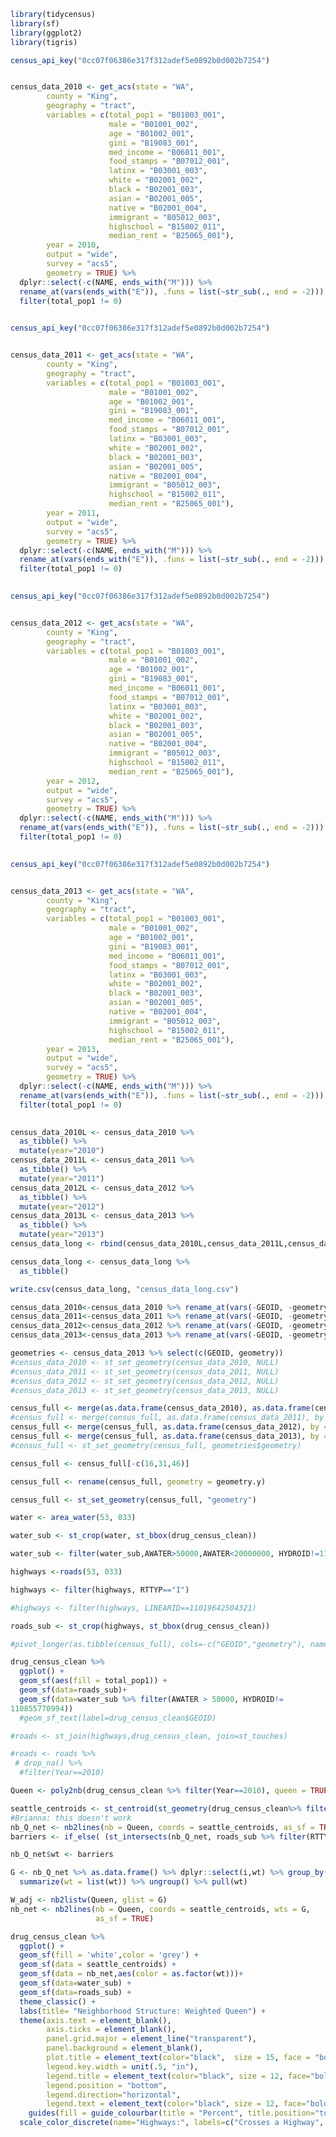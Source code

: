 ```r
library(tidycensus)
library(sf)
library(ggplot2)
library(tigris)
```

```r
census_api_key("0cc07f06386e317f312adef5e0892b0d002b7254")


census_data_2010 <- get_acs(state = "WA", 
        county = "King", 
        geography = "tract", 
        variables = c(total_pop1 = "B01003_001",
                      male = "B01001_002",
                      age = "B01002_001",
                      gini = "B19083_001",
                      med_income = "B06011_001", 
                      food_stamps = "B07012_001",
                      latinx = "B03001_003", 
                      white = "B02001_002", 
                      black = "B02001_003", 
                      asian = "B02001_005",
                      native = "B02001_004",
                      immigrant = "B05012_003",
                      highschool = "B15002_011",
                      median_rent = "B25065_001"),
        year = 2010,
        output = "wide",
        survey = "acs5",
        geometry = TRUE) %>% 
  dplyr::select(-c(NAME, ends_with("M"))) %>%
  rename_at(vars(ends_with("E")), .funs = list(~str_sub(., end = -2))) %>%
  filter(total_pop1 != 0)
 
```


```r
census_api_key("0cc07f06386e317f312adef5e0892b0d002b7254")


census_data_2011 <- get_acs(state = "WA", 
        county = "King", 
        geography = "tract", 
        variables = c(total_pop1 = "B01003_001",
                      male = "B01001_002",
                      age = "B01002_001",
                      gini = "B19083_001",
                      med_income = "B06011_001", 
                      food_stamps = "B07012_001",
                      latinx = "B03001_003", 
                      white = "B02001_002", 
                      black = "B02001_003", 
                      asian = "B02001_005",
                      native = "B02001_004",
                      immigrant = "B05012_003",
                      highschool = "B15002_011",
                      median_rent = "B25065_001"),
        year = 2011,
        output = "wide",
        survey = "acs5",
        geometry = TRUE) %>% 
  dplyr::select(-c(NAME, ends_with("M"))) %>%
  rename_at(vars(ends_with("E")), .funs = list(~str_sub(., end = -2))) %>%
  filter(total_pop1 != 0) 
 
```
```r
census_api_key("0cc07f06386e317f312adef5e0892b0d002b7254")


census_data_2012 <- get_acs(state = "WA", 
        county = "King", 
        geography = "tract", 
        variables = c(total_pop1 = "B01003_001",
                      male = "B01001_002",
                      age = "B01002_001",
                      gini = "B19083_001",
                      med_income = "B06011_001", 
                      food_stamps = "B07012_001",
                      latinx = "B03001_003", 
                      white = "B02001_002", 
                      black = "B02001_003", 
                      asian = "B02001_005",
                      native = "B02001_004",
                      immigrant = "B05012_003",
                      highschool = "B15002_011",
                      median_rent = "B25065_001"),
        year = 2012,
        output = "wide",
        survey = "acs5",
        geometry = TRUE) %>% 
  dplyr::select(-c(NAME, ends_with("M"))) %>%
  rename_at(vars(ends_with("E")), .funs = list(~str_sub(., end = -2))) %>%
  filter(total_pop1 != 0) 
 
```

```r
census_api_key("0cc07f06386e317f312adef5e0892b0d002b7254")


census_data_2013 <- get_acs(state = "WA", 
        county = "King", 
        geography = "tract", 
        variables = c(total_pop1 = "B01003_001",
                      male = "B01001_002",
                      age = "B01002_001",
                      gini = "B19083_001",
                      med_income = "B06011_001", 
                      food_stamps = "B07012_001",
                      latinx = "B03001_003", 
                      white = "B02001_002", 
                      black = "B02001_003", 
                      asian = "B02001_005",
                      native = "B02001_004",
                      immigrant = "B05012_003",
                      highschool = "B15002_011",
                      median_rent = "B25065_001"),
        year = 2013,
        output = "wide",
        survey = "acs5",
        geometry = TRUE) %>% 
  dplyr::select(-c(NAME, ends_with("M"))) %>%
  rename_at(vars(ends_with("E")), .funs = list(~str_sub(., end = -2))) %>%
  filter(total_pop1 != 0) 
 
```

```r
census_data_2010L <- census_data_2010 %>%
  as_tibble() %>%
  mutate(year="2010")
census_data_2011L <- census_data_2011 %>%
  as_tibble() %>%
  mutate(year="2011")
census_data_2012L <- census_data_2012 %>%
  as_tibble() %>%
  mutate(year="2012")
census_data_2013L <- census_data_2013 %>%
  as_tibble() %>%
  mutate(year="2013")
census_data_long <- rbind(census_data_2010L,census_data_2011L,census_data_2012L,census_data_2013L)

census_data_long <- census_data_long %>%
  as_tibble()
```

```r
write.csv(census_data_long, "census_data_long.csv")
```


```r
census_data_2010<-census_data_2010 %>% rename_at(vars(-GEOID, -geometry), ~ paste0(., '.2010'))
census_data_2011<-census_data_2011 %>% rename_at(vars(-GEOID, -geometry), ~ paste0(., '.2011'))
census_data_2012<-census_data_2012 %>% rename_at(vars(-GEOID, -geometry), ~ paste0(., '.2012'))
census_data_2013<-census_data_2013 %>% rename_at(vars(-GEOID, -geometry), ~ paste0(., '.2013'))
```

```r
geometries <- census_data_2013 %>% select(c(GEOID, geometry))
#census_data_2010 <- st_set_geometry(census_data_2010, NULL)
#census_data_2011 <- st_set_geometry(census_data_2011, NULL)
#census_data_2012 <- st_set_geometry(census_data_2012, NULL)
#census_data_2013 <- st_set_geometry(census_data_2013, NULL)
```

```r
census_full <- merge(as.data.frame(census_data_2010), as.data.frame(census_data_2011) , by = "GEOID", duplicateGeoms = F)
#census_full <- merge(census_full, as.data.frame(census_data_2011), by = "GEOID" )
census_full <- merge(census_full, as.data.frame(census_data_2012), by = "GEOID", duplicateGeoms = F )
census_full <- merge(census_full, as.data.frame(census_data_2013), by = "GEOID", duplicateGeoms = F )
#census_full <- st_set_geometry(census_full, geometries$geometry)
```
```r
census_full <- census_full[-c(16,31,46)]
```

```r
census_full <- rename(census_full, geometry = geometry.y)

```

```r
census_full <- st_set_geometry(census_full, "geometry")
```

```r
water <- area_water(53, 033)
```
```r
water_sub <- st_crop(water, st_bbox(drug_census_clean))

water_sub <- filter(water_sub,AWATER>50000,AWATER<20000000, HYDROID!=110855770994, HYDROID != 110855771066, HYDROID !=110855771049)
```

```r
highways <-roads(53, 033) 

highways <- filter(highways, RTTYP=="I") 

#highways <- filter(highways, LINEARID==11019642504321)
```

```r
roads_sub <- st_crop(highways, st_bbox(drug_census_clean))
```

```r
#pivot_longer(as.tibble(census_full), cols=-c("GEOID","geometry"), names_to = "variable", names_sep= ".", values_to = "value", names_repair = "unique")
```

```r
drug_census_clean %>%
  ggplot() + 
  geom_sf(aes(fill = total_pop1)) +
  geom_sf(data=roads_sub)+
  geom_sf(data=water_sub %>% filter(AWATER > 50000, HYDROID!=	
110855770994)) 
  #geom_sf_text(label=drug_census_clean$GEOID)
```

```r
#roads <- st_join(highways,drug_census_clean, join=st_touches)
```

```r
#roads <- roads %>%
 # drop_na() %>%
  #filter(Year==2010)
```


```r
Queen <- poly2nb(drug_census_clean %>% filter(Year==2010), queen = TRUE)

seattle_centroids <- st_centroid(st_geometry(drug_census_clean%>% filter(Year==2010)), of_largest_polygon = TRUE)
#Brianna: this doesn't work
nb_Q_net <- nb2lines(nb = Queen, coords = seattle_centroids, as_sf = TRUE)
barriers <- if_else( (st_intersects(nb_Q_net, roads_sub %>% filter(RTTYP == 'I')) %>% lengths()) >= 1 | (st_intersects(nb_Q_net, water_sub) %>% lengths()) >= 1,0,1)

nb_Q_net$wt <- barriers

G <- nb_Q_net %>% as.data.frame() %>% dplyr::select(i,wt) %>% group_by(i) %>% 
  summarize(wt = list(wt)) %>% ungroup() %>% pull(wt)

W_adj <- nb2listw(Queen, glist = G)
nb_net <- nb2lines(nb = Queen, coords = seattle_centroids, wts = G, 
                   as_sf = TRUE)
```

```r
drug_census_clean %>%
  ggplot() + 
  geom_sf(fill = 'white',color = 'grey') + 
  geom_sf(data = seattle_centroids) +
  geom_sf(data = nb_net,aes(color = as.factor(wt)))+
  geom_sf(data=water_sub) +
  geom_sf(data=roads_sub) +
  theme_classic() +
  labs(title= "Neighborhood Structure: Weighted Queen") +
  theme(axis.text = element_blank(),
        axis.ticks = element_blank(),
        panel.grid.major = element_line("transparent"),
        panel.background = element_blank(),
        plot.title = element_text(color="black",  size = 15, face = "bold", hjust=.5),
        legend.key.width = unit(.5, "in"),
        legend.title = element_text(color="black", size = 12, face="bold",  hjust=.5),
        legend.position = "bottom",
        legend.direction="horizontal",
        legend.text = element_text(color="black", size = 12, face="bold"))+
    guides(fill = guide_colourbar(title = "Percent", title.position="top", hjust=.5)) +
  scale_color_discrete(name="Highways:", labels=c("Crosses a Highway", "Doesn't Cross a Highway"))
```


